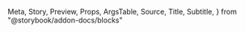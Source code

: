   Meta,
  Story,
  Preview,
  Props,
  ArgsTable,
  Source,
  Title,
  Subtitle,
} from "@storybook/addon-docs/blocks"

<Meta title="基础/图标 Iconfont" component={Icon} />

<Title children={"图标"} />

<Subtitle children={"Icon"} />

提供了一套常用的图标集合。

### 图标集合

图标库采用的是[Font Awesome](https://fontawesome.com/icons?d=listing&m=free)中提供的免费开源版本库

<Preview>
  <div className="icon-demo-list">
    <div className="icon-item">
      <Icon icon="address-book"/>
      address-book
    </div>
    <div className="icon-item">
      <Icon icon="angle-left"/>
      angle-left
    </div>
  </div>
</Preview>

### 不同尺寸
Icon 组件提供了灵活多变的尺寸，可以在不同场景下配置合适的按钮尺寸。
<Preview>
  <Icon icon="coffee" size="xs"/>
  <Icon icon="coffee" size="lg"/>
  <Icon icon="coffee" size="2x"/>
</Preview>

### 动画图标
使用spin该类可旋转任何图标，pulse类用八个步骤来旋转Icon
<Preview>
  <Icon icon="circle-notch" spin/>
  <Icon icon="spinner" pulse />
</Preview>

### Attributes
<Props of={Demo} />
